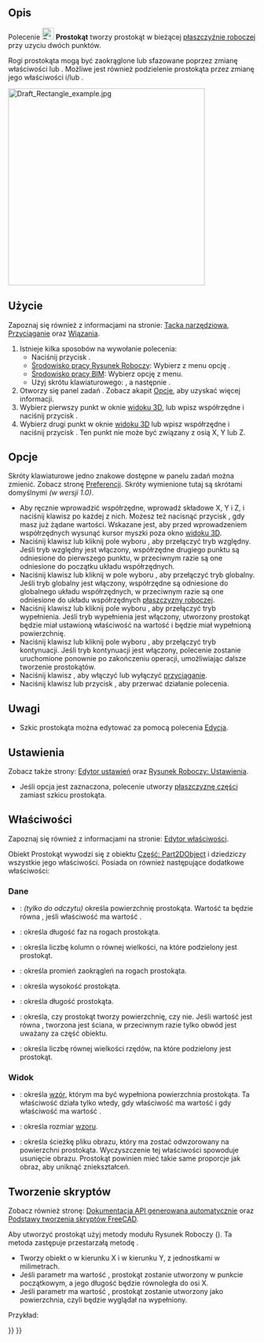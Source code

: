 <languages/>

{{Docnav
|[[Draft_Ellipse/pl|Elipsa]]
|[[Draft_Polygon/pl|Wielokąt foremny]]
|[[Draft_Workbench/pl|środowisko pracy Rysunek Roboczy]]
|IconL=Draft_Ellipse.svg 
|IconR=Draft_Polygon.svg 
|IconC=Workbench_Draft.svg
}}

{{GuiCommand/pl
|Name=Draft Rectangle
|Name/pl=Rysunek Roboczy: Prostokąt
|MenuLocation=Kreślenie → Prostokąt<br>Kreślenie 2D → Prostokąt
|Workbenches=[[Draft_Workbench/pl|Rysunek Roboczy]], [[BIM_Workbench/pl|BIM]]
|Shortcut={{KEY|R}} {{KEY|E}}
|Version=0.7
}}

<span id="Description"></span>
==Opis==

Polecenie [[Image:Draft_Rectangle.svg|24px]] '''Prostokąt''' tworzy prostokąt w bieżącej [[Draft_SelectPlane/pl|płaszczyźnie roboczej]] przy uzyciu dwóch punktów.

Rogi prostokąta mogą być zaokrąglone lub sfazowane poprzez zmianę właściwości {{PropertyData/pl|Promień zaokrąglenia}} lub {{PropertyData/pl|Rozmiar fazki}}. Możliwe jest również podzielenie prostokąta przez zmianę jego właściwości {{PropertyData/pl|Kolumny}} i/lub {{PropertyData/pl|Rzędy}}.

[[Image:Draft_Rectangle_example.jpg|400px]]
{{Caption|Prostokąt zdefiniowany przez dwa punkty}}

<span id="Usage"></span>
==Użycie==

Zapoznaj się również z informacjami na stronie: [[Draft_Tray/pl|Tacka narzędziowa]], [[Draft_Snap/pl|Przyciąganie]] oraz [[Draft_Constrain/pl|Wiązania]].

# Istnieje kilka sposobów na wywołanie polecenia:
#* Naciśnij przycisk {{Button|[[Image:Draft_Rectangle.svg|16px]] [[Draft_Rectangle/pl|Prostokąt]]}}.
#* [[Draft_Workbench/pl|Środowisko pracy Rysunek Roboczy]]: Wybierz z menu opcję {{MenuCommand|Kreślenie → [[Image:Draft_Rectangle.svg|16px]] Prostokąt}}.
#* [[BIM_Workbench/pl|Środowisko pracy BIM]]: Wybierz opcję {{MenuCommand|Kreślenie 2D → [[Image:Draft_Rectangle.svg|16px]] Prostokąt}} z menu.
#* Użyj skrótu klawiaturowego: {{KEY|R}}, a następnie {{KEY|E}}.
# Otworzy się panel zadań {{MenuCommand|Prostokąt}}. Zobacz akapit [[#Opcje|Opcje]], aby uzyskać więcej informacji.
# Wybierz pierwszy punkt w oknie [[3D_view/pl|widoku 3D]], lub wpisz współrzędne i naciśnij przycisk {{Button|[[Image:Draft_AddPoint.svg|16px]] Wprowadź punkt}}.
# Wybierz drugi punkt w oknie [[3D_view/pl|widoku 3D]] lub wpisz współrzędne i naciśnij przycisk {{Button|[[Image:Draft_AddPoint.svg|16px]] Wprowadź punkt}}. Ten punkt nie może być związany z osią X, Y lub Z.

<span id="Options"></span>
==Opcje==

Skróty klawiaturowe jedno znakowe dostępne w panelu zadań można zmienić. Zobacz stronę [[Draft_Preferences/pl|Preferencji]]. Skróty wymienione tutaj są skrótami domyślnymi ''(w wersji 1.0)''.

<div class="mw-translate-fuzzy">
* Aby ręcznie wprowadzić współrzędne, wprowadź składowe X, Y i Z, i naciśnij klawisz {{KEY|Enter}} po każdej z nich. Możesz też nacisnąć przycisk {{Button|[[Image:Draft_AddPoint.svg|16px]] Wprowadź punkt}}, gdy masz już żądane wartości. Wskazane jest, aby przed wprowadzeniem współrzędnych wysunąć kursor myszki poza okno [[3D_view/pl|widoku 3D]].
* Naciśnij klawisz {{KEY|R}} lub kliknij pole wyboru {{MenuCommand|Względnie}}, aby przełączyć tryb względny. Jeśli tryb względny jest włączony, współrzędne drugiego punktu są odniesione do pierwszego punktu, w przeciwnym razie są one odniesione do początku układu współrzędnych.
* Naciśnij klawisz {{KEY|G}} lub kliknij w pole wyboru {{MenuCommand|Globalnie}}, aby przełączyć tryb globalny. Jeśli tryb globalny jest włączony, współrzędne są odniesione do globalnego układu współrzędnych, w przeciwnym razie są one odniesione do układu współrzędnych [[Draft_SelectPlane/pl|płaszczyzny roboczej]].
* Naciśnij klawisz {{KEY|F}} lub kliknij pole wyboru {{MenuCommand|Wypełnienie}}, aby przełączyć tryb wypełnienia. Jeśli tryb wypełnienia jest włączony, utworzony prostokąt będzie miał ustawioną właściwość {{PropertyData/pl|Utwórz ścianę}} na wartość {{TRUE}} i będzie miał wypełnioną powierzchnię.
* Naciśnij klawisz {{KEY|N}} lub kliknij pole wyboru {{MenuCommand|Kontynuuj}}, aby przełączyć tryb kontynuacji. Jeśli tryb kontynuacji jest włączony, polecenie zostanie uruchomione ponownie po zakończeniu operacji, umożliwiając dalsze tworzenie prostokątów.
* Naciśnij klawisz {{KEY|S}}, aby włączyć lub wyłączyć [[Draft_Snap/pl|przyciąganie]].
* Naciśnij klawisz {{KEY|Esc}} lub przycisk {{Button|Zamknij}}, aby przerwać działanie polecenia.
</div>

<span id="Notes"></span>
==Uwagi==

* Szkic prostokąta można edytować za pomocą polecenia [[Draft_Edit/pl|Edycja]].

<span id="Preferences"></span>
==Ustawienia==

Zobacz także strony: [[Preferences_Editor/pl|Edytor ustawień]] oraz [[Draft_Preferences/pl|Rysunek Roboczy: Ustawienia]].

* Jeśli opcja {{MenuCommand|Edycja → Preferencje → Kreślenie → Ustawienia ogólne → Opcje narzędzi szkicu → Używaj elementów pierwotnych, gdy jest to możliwe}} jest zaznaczona, polecenie utworzy [[Part_Plane/pl|płaszczyznę części]] zamiast szkicu prostokąta.

<span id="Properties"></span>
==Właściwości==

Zapoznaj się również z informacjami na stronie: [[Property_editor/pl|Edytor właściwości]].

Obiekt Prostokąt wywodzi się z obiektu [[Part_Part2DObject/pl|Część: Part2DObject]] i dziedziczy wszystkie jego właściwości. Posiada on również następujące dodatkowe właściwości:

<span id="Data"></span>
===Dane===

{{TitleProperty|Rysunek Roboczy}}

* {{PropertyData/pl|Powierzchnia|Area}}: ''(tylko do odczytu)'' określa powierzchnię prostokąta. Wartość ta będzie równa {{value|0.0}}, jeśli właściwość {{PropertyData/pl|Utwórz ścianę}} ma wartość {{FALSE}}.
* {{PropertyData/pl|Rozmiar fazki|Length}}: określa długość faz na rogach prostokąta.
* {{PropertyData/pl|Kolumny|Integer}}: określa liczbę kolumn o równej wielkości, na które podzielony jest prostokąt.
* {{PropertyData/pl|Promień zaokrąglenia|Length}}: określa promień zaokrągleń na rogach prostokąta.
* {{PropertyData/pl|Wysokość|Distance}}: określa wysokość prostokąta.
* {{PropertyData/pl|Długość|Distance}}: określa długość prostokąta.
* {{PropertyData/pl|Utwórz ścianę|Bool}}: określa, czy prostokąt tworzy powierzchnię, czy nie. Jeśli wartość jest równa {{TRUE}}, tworzona jest ściana, w przeciwnym razie tylko obwód jest uważany za część obiektu.
* {{PropertyData/pl|Rzędy|Integer}}: określa liczbę równej wielkości rzędów, na które podzielony jest prostokąt.

<span id="View"></span>
===Widok===

{{TitleProperty|Rysunek Roboczy}}

* {{PropertyView/pl|Wzór|Enumeration}}: określa [[Draft_Pattern/pl|wzór]], którym ma być wypełniona powierzchnia prostokąta. Ta właściwość działa tylko wtedy, gdy właściwość {{PropertyData/pl|Utwórz ścianę}} ma wartość {{TRUE}} i gdy właściwość {{PropertyView/pl|Tryb wyświatlania}} ma wartość {{value|Płaskie linie}}.
* {{PropertyView/pl|Rozmiar wzoru|Float}}: określa rozmiar [[Draft_Pattern/pl|wzoru]].
* {{PropertyView/pl|Obraz tekstury|File}}: określa ścieżkę pliku obrazu, który ma zostać odwzorowany na powierzchni prostokąta. Wyczyszczenie tej właściwości spowoduje usunięcie obrazu. Prostokąt powinien mieć takie same proporcje jak obraz, aby uniknąć zniekształceń.

<span id="Scripting"></span>
==Tworzenie skryptów==

Zobacz również stronę: [https://freecad.github.io/SourceDoc/ Dokumentacja API generowana automatycznie] oraz [[FreeCAD_Scripting_Basics/pl|Podstawy tworzenia skryptów FreeCAD]].

Aby utworzyć prostokąt użyj metody {{incode|mmake_rectangle}} modułu Rysunek Roboczy ({{Version/pl|0.19}}). Ta metoda zastępuje przestarzałą metodę {{incode|makeRectangle}}.

{{Code|code=
rectangle = make_rectangle(length, height, placement=None, face=None, support=None)
}}

* Tworzy obiekt {{incode|Prostokąt}} o {{incode|Długości}} w kierunku X i {{incode|Wysokości}} w kierunku Y, z jednostkami w milimetrach.
* Jeśli parametr {{incode|Umiejscownienie}} ma wartość {{incode|Brak}}, prostokąt zostanie utworzony w punkcie początkowym, a jego długość będzie równoległa do osi X.
* Jeśli parametr {{incode|Ściana}} ma wartość {{incode|Prawda}}, prostokąt zostanie utworzony jako powierzchnia, czyli będzie wyglądał na wypełniony.

Przykład:
{{Code|code=
import FreeCAD as App
import Draft

doc = App.newDocument()

rectangle1 = Draft.make_rectangle(4000, 1000)
rectangle2 = Draft.make_rectangle(1000, 4000)

zaxis = App.Vector(0, 0, 1)
p3 = App.Vector(1000, 1000, 0)
place3 = App.Placement(p3, App.Rotation(zaxis, 45))

rectangle3 = Draft.make_rectangle(3500, 250, placement=place3)

doc.recompute()
}}


{{Docnav
|[[Draft_Ellipse/pl|Elipsa]]
|[[Draft_Polygon/pl|Wielokąt foremny]]
|[[Draft_Workbench/pl|środowisko pracy Rysunek Roboczy]]
|IconL=Draft_Ellipse.svg 
|IconR=Draft_Polygon.svg 
|IconC=Workbench_Draft.svg
}}

{{Draft Tools navi{{#translation:}}}}
{{Userdocnavi{{#translation:}}}}